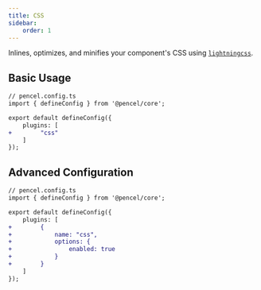 ```yaml
---
title: CSS
sidebar: 
    order: 1
---
```


Inlines, optimizes, and minifies your component's CSS using [`lightningcss`](https://lightningcss.dev/).

## Basic Usage

```diff lang="ts"
// pencel.config.ts
import { defineConfig } from '@pencel/core';

export default defineConfig({
    plugins: [
+        "css"
    ]
});
```

## Advanced Configuration

```diff lang="ts"
// pencel.config.ts
import { defineConfig } from '@pencel/core';

export default defineConfig({
    plugins: [
+        {
+            name: "css",
+            options: {
+                enabled: true
+            }
+        }
    ]
});
```